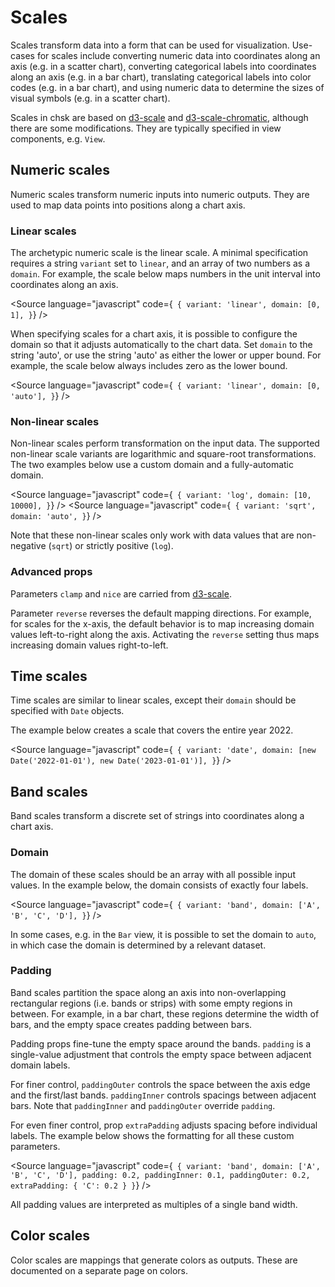 
<Meta title="Core/Props/Scales" />

# Scales

Scales transform data into a form that can be used for visualization.
Use-cases for scales include converting numeric data into coordinates along an axis (e.g. in a scatter chart),
converting categorical labels into coordinates along an axis (e.g. in a bar chart),
translating categorical labels into color codes (e.g. in a bar chart),
and using numeric data to determine the sizes of visual symbols (e.g. in a scatter chart).

Scales in chsk are based on [d3-scale](https://github.com/d3/d3-scale) and [d3-scale-chromatic](https://github.com/d3/d3-scale-chromatic),
although there are some modifications.
They are typically specified in view components, e.g. `View`.

<ArgTypes of={MockScales} />

## Numeric scales

Numeric scales transform numeric inputs into numeric outputs. They are used to map data points into positions along a chart axis.

<ArgTypes of={MockNumericScale} />

### Linear scales

The archetypic numeric scale is the linear scale. A minimal specification requires a string `variant` set to `linear`, and an array of two numbers as a `domain`. For example, the scale below maps numbers in the unit interval into coordinates along an axis.

<Source
    language="javascript"
    code={`
{
  variant: 'linear',
  domain: [0, 1],
}`}
/>

When specifying scales for a chart axis, it is possible to configure the domain so that it adjusts automatically to the chart data. Set `domain` to the string 'auto', or use the string 'auto' as either the lower or upper bound. For example, the scale below always includes zero as the lower bound.

<Source
    language="javascript"
    code={`
{
  variant: 'linear',
  domain: [0, 'auto'],
}`}
/>

### Non-linear scales

Non-linear scales perform transformation on the input data.
The supported non-linear scale variants are logarithmic and square-root transformations.
The two examples below use a custom domain and a fully-automatic domain.

<Source
    language="javascript"
    code={`
{
  variant: 'log',
  domain: [10, 10000],
}`}
/>
<Source
    language="javascript"
    code={`
{
  variant: 'sqrt',
  domain: 'auto',
}`}
/>

Note that these non-linear scales only work with data values that are non-negative (`sqrt`) or strictly positive (`log`).

### Advanced props

Parameters `clamp` and `nice` are carried from [d3-scale](https://github.com/d3/d3-scale).

Parameter `reverse` reverses the default mapping directions.
For example, for scales for the x-axis, the default behavior is to map increasing domain values left-to-right along the axis.
Activating the `reverse` setting thus maps increasing domain values right-to-left.

## Time scales

Time scales are similar to linear scales, except their `domain` should be specified with `Date` objects.

<ArgTypes of={MockTimeScale} />

The example below creates a scale that covers the entire year 2022.

<Source
    language="javascript"
    code={`
{
  variant: 'date',
  domain: [new Date('2022-01-01'), new Date('2023-01-01')],
}`}
/>

## Band scales

Band scales transform a discrete set of strings into coordinates along a chart axis.

<ArgTypes of={MockBandScale} />

### Domain

The domain of these scales should be an array with all possible input values.
In the example below, the domain consists of exactly four labels.

<Source
    language="javascript"
    code={`
{
  variant: 'band',
  domain: ['A', 'B', 'C', 'D'],
}`}
/>

In some cases, e.g. in the `Bar` view, it is possible to set the domain to `auto`,
in which case the domain is determined by a relevant dataset.

### Padding

Band scales partition the space along an axis into non-overlapping rectangular regions (i.e. bands or strips) with some empty regions in between.
For example, in a bar chart, these regions determine the width of bars, and the empty space creates padding between bars.

Padding props fine-tune the empty space around the bands.
`padding` is a single-value adjustment that controls the empty space between adjacent domain labels.

For finer control, `paddingOuter` controls the space between the axis edge and the first/last bands.
`paddingInner` controls spacings between adjacent bars. Note that `paddingInner` and `paddingOuter` override `padding`.

For even finer control, prop `extraPadding` adjusts spacing before individual labels.
The example below shows the formatting for all these custom parameters.

<Source
    language="javascript"
    code={`
{
  variant: 'band',
  domain: ['A', 'B', 'C', 'D'],
  padding: 0.2,
  paddingInner: 0.1,
  paddingOuter: 0.2,
  extraPadding: { 'C': 0.2 }
}`}
/>

All padding values are interpreted as multiples of a single band width.

## Color scales

Color scales are mappings that generate colors as outputs. These are documented on a separate page on colors.
